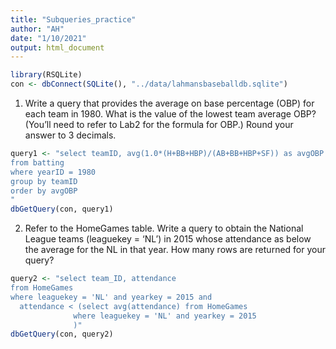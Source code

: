 ```yaml
---
title: "Subqueries_practice"
author: "AH"
date: "1/10/2021"
output: html_document
---
```

```r
library(RSQLite)
con <- dbConnect(SQLite(), "../data/lahmansbaseballdb.sqlite")
```


1. Write a query that provides the average on base percentage (OBP) for each team in 1980. What is the value of the lowest team average OBP? (You'll need to refer to Lab2 for the formula for OBP.) Round your answer to 3 decimals. 
```r
query1 <- "select teamID, avg(1.0*(H+BB+HBP)/(AB+BB+HBP+SF)) as avgOBP
from batting
where yearID = 1980
group by teamID
order by avgOBP
" 
dbGetQuery(con, query1)
```


2. Refer to the HomeGames table. Write a query to obtain the National League teams (leaguekey = 'NL') in 2015 whose attendance as below the average for the NL in that year. How many rows are returned for your query?
```r
query2 <- "select team_ID, attendance
from HomeGames
where leaguekey = 'NL' and yearkey = 2015 and 
  attendance < (select avg(attendance) from HomeGames 
              where leaguekey = 'NL' and yearkey = 2015
              )" 
dbGetQuery(con, query2)
```